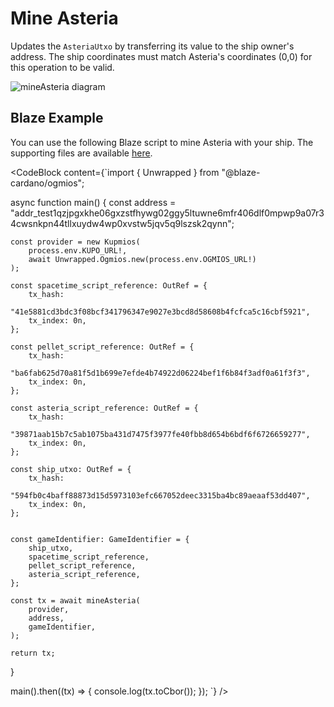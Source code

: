 
# Mine Asteria

Updates the `AsteriaUtxo` by transferring its value to the ship owner's address. The ship coordinates must match Asteria's coordinates (0,0) for this operation to be valid.

![mineAsteria diagram](/txs/mine-asteria.png)

## Blaze Example

You can use the following Blaze script to mine Asteria with your ship. The supporting files are available [here](https://github.com/txpipe/asteria/tree/main/offchain).

<CodeBlock content={`import { Unwrapped } from "@blaze-cardano/ogmios";

async function main() {
    const address =
        "addr_test1qzjpgxkhe06gxzstfhywg02ggy5ltuwne6mfr406dlf0mpwp9a07r34cwsnkpn44tllxuydw4wp0xvstw5jqv5q9lszsk2qynn";

    const provider = new Kupmios(
        process.env.KUPO_URL!,
        await Unwrapped.Ogmios.new(process.env.OGMIOS_URL!)
    );

    const spacetime_script_reference: OutRef = {
        tx_hash:
            "41e5881cd3bdc3f08bcf341796347e9027e3bcd8d58608b4fcfca5c16cbf5921",
        tx_index: 0n,
    };

    const pellet_script_reference: OutRef = {
        tx_hash:
            "ba6fab625d70a81f5d1b699e7efde4b74922d06224bef1f6b84f3adf0a61f3f3",
        tx_index: 0n,
    };

    const asteria_script_reference: OutRef = {
        tx_hash:
            "39871aab15b7c5ab1075ba431d7475f3977fe40fbb8d654b6bdf6f6726659277",
        tx_index: 0n,
    };

    const ship_utxo: OutRef = {
        tx_hash:
            "594fb0c4baff88873d15d5973103efc667052deec3315ba4bc89aeaaf53dd407",
        tx_index: 0n,
    };


    const gameIdentifier: GameIdentifier = {
        ship_utxo,
        spacetime_script_reference,
        pellet_script_reference,
        asteria_script_reference,
    };

    const tx = await mineAsteria(
        provider,
        address,
        gameIdentifier,
    );

    return tx;
}

main().then((tx) => {
    console.log(tx.toCbor());
});
`} />
